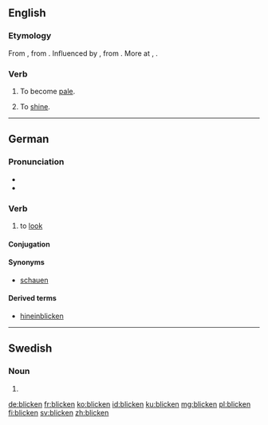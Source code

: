 ==English==

===Etymology===
From {{etyl|enm|en}} {{term|bliknen||to glitter, grow pale|lang=enm}}, from {{etyl|non|-}} {{term|blíkna||to become pale|lang=is}}. Influenced by {{etyl|enm|en}} {{term|bliken||to shine|lang=enm}}, from {{etyl|ang|en}} {{term|blican|blīcan|to shine, glitter, gleam|lang=ang}}. More at {{l/en|blike}}, {{l/en|blick}}.

===Verb===
{{en-verb}}

# {{context|intransitive}} To become [[pale]].
# {{context|intransitive}} To [[shine]].

----

==German==

===Pronunciation===
* {{IPA|/ˈblɪkŋ̩/|/ˈblɪkən/|lang=de}}
* {{rhymes|ɪkŋ̩|lang=de}}

===Verb===
{{head|de|verb}}

# to [[look]]

====Conjugation====
{{de-conj-weak|blick|geblickt|haben}}

====Synonyms====
* [[schauen]]

====Derived terms====
* [[hineinblicken]]

----

==Swedish==

===Noun===
{{head|sv|noun form}}

# {{sv-noun-form-def|blick}}

[[de:blicken]]
[[fr:blicken]]
[[ko:blicken]]
[[id:blicken]]
[[ku:blicken]]
[[mg:blicken]]
[[pl:blicken]]
[[fi:blicken]]
[[sv:blicken]]
[[zh:blicken]]